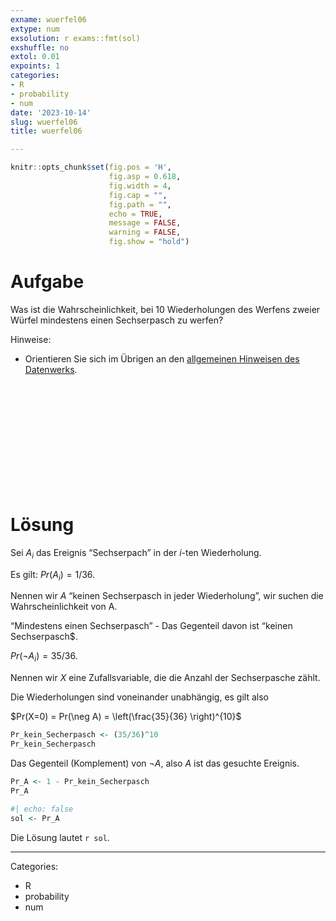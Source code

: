 ```yaml
---
exname: wuerfel06
extype: num
exsolution: r exams::fmt(sol)
exshuffle: no
extol: 0.01
expoints: 1
categories:
- R
- probability
- num
date: '2023-10-14'
slug: wuerfel06
title: wuerfel06

---
```








```r
knitr::opts_chunk$set(fig.pos = 'H',
                      fig.asp = 0.618,
                      fig.width = 4,
                      fig.cap = "", 
                      fig.path = "",
                      echo = TRUE,
                      message = FALSE,
                      warning = FALSE,
                      fig.show = "hold")
```







# Aufgabe

Was ist die Wahrscheinlichkeit, bei 10 Wiederholungen des Werfens zweier Würfel mindestens einen Sechserpasch zu werfen?


Hinweise:

- Orientieren Sie sich im Übrigen an den [allgemeinen Hinweisen des Datenwerks](https://datenwerk.netlify.app/hinweise).








</br>
</br>
</br>
</br>
</br>
</br>
</br>
</br>
</br>
</br>

# Lösung

Sei $A_i$ das Ereignis "Sechserpach" in der $i$-ten Wiederholung.

Es gilt: $Pr(A_i) = 1/36$.

Nennen wir $A$ "keinen Sechserpasch in jeder Wiederholung",
wir suchen die Wahrscheinlichkeit von A.

"Mindestens einen Sechserpasch" - Das Gegenteil davon ist "keinen Sechserpasch$.

$Pr(\neg A_i) = 35/36$.

Nennen wir $X$ eine Zufallsvariable, die die Anzahl der Sechserpasche zählt.

Die Wiederholungen sind voneinander unabhängig, 
es gilt also 

$Pr(X=0) = Pr(\neg A) = \left(\frac{35}{36} \right)^{10}$

```r
Pr_kein_Secherpasch <- (35/36)^10
Pr_kein_Secherpasch
```



Das Gegenteil (Komplement) von $\neg A$, also $A$ ist das gesuchte Ereignis.

```r
Pr_A <- 1 - Pr_kein_Secherpasch
Pr_A
```


```r
#| echo: false
sol <- Pr_A
```


Die Lösung lautet ``r sol``.







---

Categories: 

- R
- probability
- num

